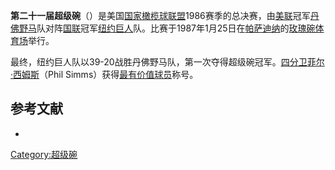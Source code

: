 {{noteTA
|1=zh-cn:超级碗; zh-tw:超級盃; zh-hk:超級碗;
}}
'''第二十一届超级碗'''（{{lang|en|Super Bowl XXI}}）是美国[[国家橄榄球联盟|国家橄榄球联盟]]1986赛季的总决赛，由[[美国橄榄球联合会|美联]]冠军[[丹佛野马|丹佛野马]]队对阵[[国家橄榄球联合会|国联]]冠军[[纽约巨人|纽约巨人]]队。比赛于1987年1月25日在[[帕萨迪纳_(加利福尼亚州)|帕萨迪纳]]的[[玫瑰碗_(体育场)|玫瑰碗体育场]]举行。

最终，纽约巨人队以39-20战胜丹佛野马队，第一次夺得超级碗冠军。[[四分卫|四分卫]][[菲尔·西姆斯|菲尔·西姆斯]]（Phil Simms）获得[[超级碗最有价值球员|最有价值球员]]称号。

== 参考文献 ==
{{ReflistH}}
* {{cite web|url=http://www.nfl.com/superbowl/history/recap/sb{{lc:XXI}}|title=Super Bowl XXI|publisher=Official NFL web site}}{{Dead link|date=2018年6月 |bot=InternetArchiveBot |fix-attempted=no }}{{en}}
{{ReflistF}}

{{Super Bowl}}

[[Category:超级碗|Category:超级碗]]

{{American Football-stub}}